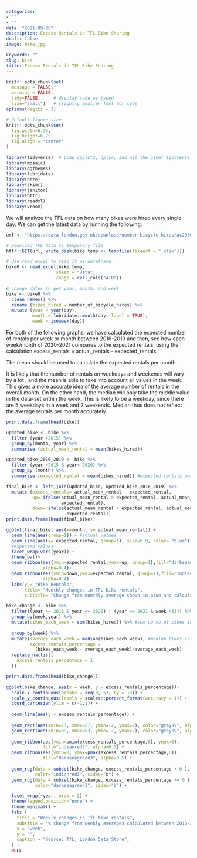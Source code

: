 ```yaml
---
categories:  
- ""    
- ""
date: "2021-09-30"
description: Excess Rentals in TFL Bike Sharing 
draft: false
image: bike.jpg 

keywords: ""
slug: bike 
title: Excess Rentals in TFL Bike Sharing
---
```

  
```r
knitr::opts_chunk$set(
  message = FALSE, 
  warning = FALSE, 
  tidy=FALSE,     # display code as typed
  size="small")   # slightly smaller font for code
options(digits = 3)

# default figure size
knitr::opts_chunk$set(
  fig.width=6.75, 
  fig.height=6.75,
  fig.align = "center"
)
```


```r
library(tidyverse)  # Load ggplot2, dplyr, and all the other tidyverse packages
library(mosaic)
library(ggthemes)
library(lubridate)
library(here)
library(skimr)
library(janitor)
library(httr)
library(readxl)
library(vroom)
```


We will analyze the TFL data on how many bikes were hired every single day. We can get the latest data by running the following:

```r
url <- "https://data.london.gov.uk/download/number-bicycle-hires/ac29363e-e0cb-47cc-a97a-e216d900a6b0/tfl-daily-cycle-hires.xlsx"

# Download TFL data to temporary file
httr::GET(url, write_disk(bike.temp <- tempfile(fileext = ".xlsx")))
```

```r
# Use read_excel to read it as dataframe
bike0 <- read_excel(bike.temp,
                   sheet = "Data",
                   range = cell_cols("A:B"))

# change dates to get year, month, and week
bike <- bike0 %>% 
  clean_names() %>% 
  rename (bikes_hired = number_of_bicycle_hires) %>% 
  mutate (year = year(day),
          month = lubridate::month(day, label = TRUE),
          week = isoweek(day))
```

For both of the following graphs, we have calculated the expected number of rentals per week or month between 2016-2019 and then, see how each week/month of 2020-2021 compares to the expected rentals, using the calculation excess_rentals = actual_rentals - expected_rentals.

The mean should be used to calculate the expected rentals per month.

It is likely that the number of rentals on weekdays and weekends will vary by a lot , and the mean is able to take into account all values in the week. This gives a more accurate idea of the average number of rentals in the overall month. On the other hand, the median will only take the middle value in the data-set within the week. This is likely to be a weekday, since there are 5 weekdays in a week and 2 weekends. Median thus does not reflect the average rentals per month accurately.

```r
print.data.frame(head(bike))
```

```r
updated_bike <- bike %>% 
  filter (year >2015) %>% 
  group_by(month, year) %>% 
  summarise (actual_mean_rental = mean(bikes_hired))

updated_bike_2016_2019 <- bike %>% 
  filter (year >2015 & year< 2020) %>% 
  group_by (month) %>% 
  summarise (expected_rental = mean(bikes_hired)) #expected rentals per month

final_bike <- left_join(updated_bike, updated_bike_2016_2019) %>% 
  mutate (excess_rentals= actual_mean_rental - expected_rental,
          up= ifelse(actual_mean_rental > expected_rental, actual_mean_rental, 
                     expected_rental),
          down= ifelse(actual_mean_rental < expected_rental, actual_mean_rental, 
                       expected_rental))
print.data.frame(head(final_bike))
```

```r
ggplot(final_bike, aes(x=month, y= actual_mean_rental)) +
  geom_line(aes(group=1)) + #actual values
  geom_line(aes(y= expected_rental, group=1), size=0.8, color= "blue") + 
  #expected values
  facet_wrap(vars(year)) +
  theme_bw()+
  geom_ribbon(aes(ymin=expected_rental,ymax=up, group=1),fill="darkseagreen3",
              alpha=0.4)+
  geom_ribbon(aes(ymin=down,ymax=expected_rental, group=1),fill="indianred3",
              alpha=0.4) +
  labs(y = "Bike Rentals",
       title= "Monthly changes in TFL bike rentals",
       subtitle= "Change from monthly average shown in blue and calculated between 2016-2019")
```

```r
bike_change <- bike %>% 
  filter((year >= 2016 & year <= 2020) | (year == 2021 & week <53)) %>%
  group_by(week,year) %>%
  mutate(bikes_each_week = sum(bikes_hired)) %>% #sum up no.of bikes in a week
  
  group_by(week) %>% 
  mutate(average_each_week = median(bikes_each_week), #median bikes in same week 
         excess_rentals_percentage = 
           (bikes_each_week - average_each_week)/average_each_week)
  replace_na(list(
    excess_rentals_percentage = 1
  ))
```

```r
print.data.frame(head(bike_change))
```

```r
ggplot(bike_change, aes(x = week, y = excess_rentals_percentage))+
  scale_x_continuous(breaks = seq(0, 53, by = 13)) +
  scale_y_continuous(labels = scales::percent_format(accuracy = 1)) +
  coord_cartesian(ylim = c(-1,1)) +
  
  geom_line(aes(y = excess_rentals_percentage)) +
  
  geom_rect(aes(xmin=13, xmax=27, ymin=-2, ymax=2), color="grey99", alpha=0.1) +
  geom_rect(aes(xmin=39, xmax=53, ymin=-2, ymax=2), color="grey99", alpha=0.1) +
  
  geom_ribbon(aes(ymin=pmin(excess_rentals_percentage,0), ymax=0), 
              fill="indianred3", alpha=0.5) +
  geom_ribbon(aes(ymin=0, ymax=pmax(excess_rentals_percentage,0)), 
              fill="darkseagreen3", alpha=0.5) +
  
  geom_rug(data = subset(bike_change, excess_rentals_percentage < 0 ), 
           color="indianred3", sides="b") +
  geom_rug(data = subset(bike_change, excess_rentals_percentage >= 0 ), 
           color="darkseagreen3", sides="b") +

  facet_wrap(~year, nrow = 2) +
  theme(legend.position="none") +
  theme_minimal() +
  labs (
    title = "Weekly changes in TfL bike rentals",
    subtitle = "% change from weekly averages calculated between 2016-2019",
    x = "week", 
    y = "",
    caption = "Source: TfL, London Data Store",
  ) +
  NULL 
```
